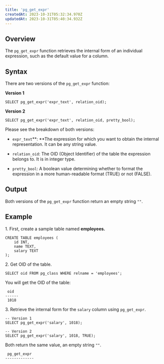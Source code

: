 ```yaml
---
title: 'pg_get_expr'
createdAt: 2023-10-31T05:32:34.970Z
updatedAt: 2023-10-31T05:40:34.932Z
---
```


## **Overview**

The `pg_get_expr` function retrieves the internal form of an individual expression, such as the default value for a column.

## **Syntax**

There are two versions of the `pg_get_expr` function:

**Version 1**

```pgsql
SELECT pg_get_expr('expr_text', relation_oid);
```

**Version 2**

```pgsql
SELECT pg_get_expr('expr_text', relation_oid, pretty_bool);
```

Please see the breakdown of both versions:

*   `expr_text`**: **The expression for which you want to obtain the internal representation. It can be any string value.

*   `relation_oid`: The OID (Object Identifier) of the table the expression belongs to. It is in integer type.

*   `pretty_bool`: A boolean value determining whether to format the expression in a more human-readable format (TRUE) or not (FALSE).&#x20;

## **Output**

Both versions of the `pg_get_expr` function return an empty string `""`.

## **Example**

1\. First, create a sample table named **employees.**

```pgsql
CREATE TABLE employees (
    id INT,
    name TEXT,
    salary TEXT
);
```

2\. Get OID of the table.

```pgsql
SELECT oid FROM pg_class WHERE relname = 'employees';
```

You will get the OID of the table:

```pgsql
 oid  
------
 1018
```

3\. Retrieve the internal form for the `salary` column using `pg_get_expr`.

```pgsql
-- Version 1
SELECT pg_get_expr('salary', 1018);

-- Version 2
SELECT pg_get_expr('salary', 1018, TRUE);
```

Both return the same value, an empty string `""`.

```pgsql
 pg_get_expr 
-------------
 
```

